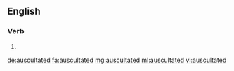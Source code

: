 ==English==

===Verb===
{{head|en}}

# {{en-past of|auscultate}}

[[de:auscultated]]
[[fa:auscultated]]
[[mg:auscultated]]
[[ml:auscultated]]
[[vi:auscultated]]
